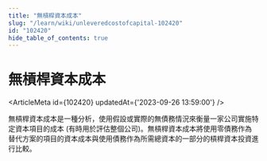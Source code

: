```yaml
---
title: "無槓桿資本成本"
slug: "/learn/wiki/unleveredcostofcapital-102420"
id: "102420"
hide_table_of_contents: true
---
```



# 無槓桿資本成本

<ArticleMeta id={102420} updatedAt={'2023-09-26 13:59:00'} />
<div className='border-solid border-b border-t-0 my-4 border-[var(--ifm-color-gray-300)]' />

無槓桿資本成本是一種分析，使用假設或實際的無債務情況來衡量一家公司實施特定資本項目的成本 (有時用於評估整個公司)。無槓桿資本成本將使用零債務作為替代方案的項目的資本成本與使用債務作為所需總資本的一部分的槓桿資本投資進行比較。
